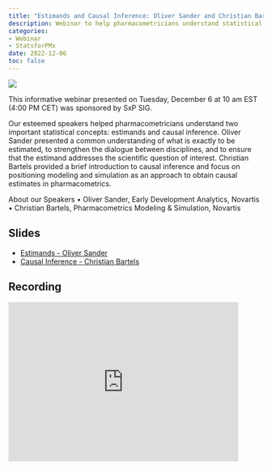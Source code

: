 ```yaml
---
title: "Estimands and Causal Inference: Oliver Sander and Christian Bartels"
description: Webinar to help pharmacometricians understand statistical concepts on Estimands and Causal Inference
categories: 
- Webinar
- StatsforPMx
date: 2022-12-06
toc: false
---
```


![](/images/webinar-dec2022.png)

This informative webinar presented on Tuesday, December 6 at 10 am EST (4:00 PM CET) was sponsored by SxP SIG.

Our esteemed speakers helped pharmacometricians understand two important statistical concepts: estimands and causal inference. Oliver Sander presented a common understanding of what is exactly to be estimated, to strengthen the dialogue between disciplines, and to ensure that the estimand addresses the scientific question of interest. Christian Bartels provided a brief introduction to causal inference and focus on positioning modeling and simulation as an approach to obtain causal estimates in pharmacometrics.

About our Speakers • Oliver Sander, Early Development Analytics, Novartis • Christian Bartels, Pharmacometrics Modeling & Simulation, Novartis

## Slides

-   [Estimands - Oliver Sander](../../../files/2022-12-06 SxP SIG Estimands - Oliver Sander.pdf){target="_blank"}
-   [Causal Inference - Christian Bartels](../../../files/2022-12-06 SxP SIG Causal Inference - Christian Bartels.pdf){target="_blank"}


## Recording
<iframe width="90%" height="315" src="https://www.youtube.com/embed/Pi-7wL5Jk9k" frameborder="0" allowfullscreen>

</iframe>


